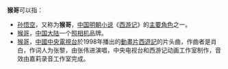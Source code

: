 '''猴哥'''可以指：
*[[孙悟空|孙悟空]]，又称为'''猴哥'''，[[中国|中国]][[明朝|明朝]][[小说|小说]]《[[西游记|西游记]]》的[[主要角色|主要角色]]之一。
*[[猴哥_(相机)|猴哥]]，[[中国大陆|中国大陆]]一个[[照相机|照相机]]品牌。
*[[猴哥_(片头曲)|猴哥]]，[[中國中央電視台|中國中央電視台]]於1998年播出的[[動畫片|動畫片]][[西遊記_(動畫)|西遊記]]的片头曲，作曲者是肖白，作词人为张黎，由张伟进演唱，中央电视台和西游记动画工作室制作，音效由嘉莉录音工作室完成。
{{disambig|Cat=二字中國相關消歧義}}